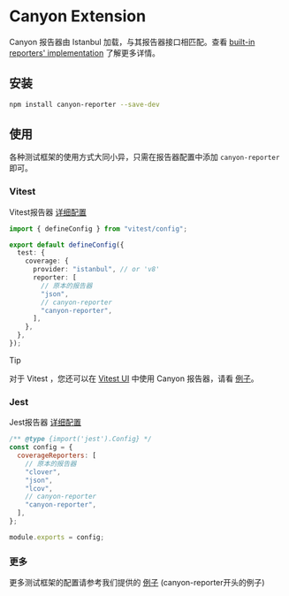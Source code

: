 # Canyon Extension

Canyon 报告器由 Istanbul 加载，与其报告器接口相匹配。查看 [built-in reporters' implementation](https://github.com/istanbuljs/istanbuljs/tree/main/packages/istanbul-reports/lib) 了解更多详情。

## 安装

```bash npm2yarn copy
npm install canyon-reporter --save-dev
```

## 使用

各种测试框架的使用方式大同小异，只需在报告器配置中添加 `canyon-reporter` 即可。

### Vitest

Vitest报告器 [详细配置](https://cn.vitest.dev/guide/coverage.html#%E8%87%AA%E5%AE%9A%E4%B9%89%E8%A6%86%E7%9B%96%E7%8E%87%E7%9A%84%E6%8A%A5%E5%91%8A%E5%99%A8)

```typescript filename="vitest.config.ts" copy {10}
import { defineConfig } from "vitest/config";

export default defineConfig({
  test: {
    coverage: {
      provider: "istanbul", // or 'v8'
      reporter: [
        // 原本的报告器
        "json",
        // canyon-reporter
        "canyon-reporter",
      ],
    },
  },
});
```

> [!TIP]
>
> 对于 Vitest ，您还可以在 [Vitest UI](https://cn.vitest.dev/guide/coverage.html#vitest-ui) 中使用 Canyon 报告器，请看 [例子](https://github.com/canyon-project/canyon/tree/main/examples)。

### Jest

Jest报告器 [详细配置](https://jestjs.io/zh-Hans/docs/configuration#coveragereporters-arraystring--string-options)

```javascript filename="jest.config.js" copy {7}
/** @type {import('jest').Config} */
const config = {
  coverageReporters: [
    // 原本的报告器
    "clover",
    "json",
    "lcov",
    // canyon-reporter
    "canyon-reporter",
  ],
};

module.exports = config;
```

### 更多

更多测试框架的配置请参考我们提供的 [例子](https://github.com/canyon-project/canyon/tree/main/examples) (canyon-reporter开头的例子)
